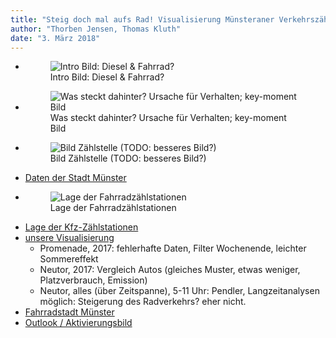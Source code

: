 ```yaml
---
title: "Steig doch mal aufs Rad! Visualisierung Münsteraner Verkehrszählungen"
author: "Thorben Jensen, Thomas Kluth"
date: "3. März 2018"
---
```


- ![Intro Bild: Diesel & Fahrrad?](https://TO.DO)
- ![Was steckt dahinter? Ursache für Verhalten; key-moment Bild](https://TO.DO)
- ![Bild Zählstelle (TODO: besseres Bild?)](https://www.stadt-muenster.de/fileadmin/user_upload/stadt-muenster/61_verkehrsplanung/pics/radverkehr/Eco-Barometer.jpg)

- [Daten der Stadt Münster](https://www.stadt-muenster.de/verkehrsplanung/verkehr-in-zahlen/allgemeine-erhebungen.html)
- ![Lage der Fahrradzählstationen](https://www.stadt-muenster.de/fileadmin/user_upload/stadt-muenster/61_verkehrsplanung/pics/fahrradzaehlstellen_karte.png)
- [Lage der Kfz-Zählstationen](https://github.com/codeformuenster/open-data/blob/master/verkehrsdaten/kfz/doc/Uebersichtsplan_Ampeln_25_10_2017.pdf)
- [unsere Visualisierung](https://traffics.codeformuenster.org)
    - Promenade, 2017: fehlerhafte Daten, Filter Wochenende, leichter Sommereffekt
    - Neutor, 2017: Vergleich Autos (gleiches Muster, etwas weniger, Platzverbrauch, Emission)
    - Neutor, alles (über Zeitspanne), 5-11 Uhr: Pendler, Langzeitanalysen möglich: Steigerung des Radverkehrs? eher nicht.

- [Fahrradstadt Münster](http://fahrradstadt.ms)
- [Outlook / Aktivierungsbild](https://TO.DO)
